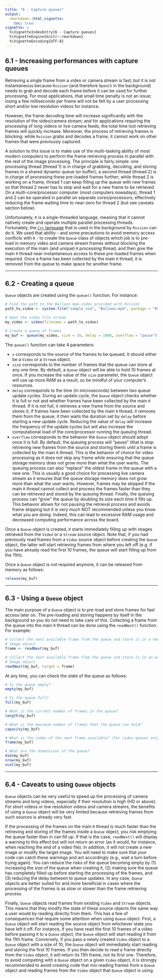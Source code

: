 ```yaml
---
title: "6 - Capture queues"
output: 
  rmarkdown::html_vignette:
    toc: true
vignette: >
  %\VignetteIndexEntry{6 - Capture queues}
  %\VignetteEngine{knitr::rmarkdown}
  %\VignetteEncoding{UTF-8}
---
```


## 6.1 - Increasing performances with capture queues

Retrieving a single frame from a video or camera stream is fast, but it is not 
instantaneous because `Rvision` (and therefore `OpenCV` in the background) needs
to grab and decode each frame before it can be used for further processing. For 
most applications, that small time penalty is not an issue; losing a few 
milliseconds per frame will not be felt by a user processing short and/or low 
resolution videos for instance. 

However, the frame decoding time will increase significantly with the resolution 
of the video/camera stream; and for applications requiring the processing of 
long videos or live camera feeds, the total time lost retrieving frames will 
quickly increase. Moreover, the process of retrieving frames is blocking: while
`Rvision` grabs and decodes a frame, it cannot work on other frames that were 
previously captured. 

A solution to this issue is to make use of the multi-tasking ability of most 
modern computers to perform the frame retrieving process in parallel with the 
rest of the image processing. The principle is fairly simple: one processing 
thread (thread 1) is in charge of grabbing, decoding, and storing frames in a 
shared dynamic queue (or buffer); a second thread (thread 2) is in charge of 
processing these pre-loaded frames further; while thread 2 is working on a frame, 
thread 1 can keep filling up the queue with new frames so that thread 2 never 
has to stop and wait for a new frame to be retrieved. On a multi-core/processor 
computer (most computers nowadays), thread 1 and 2 can be operated in parallel 
on separate cores/processors, effectively reducing the frame waiting time to 
near-zero for thread 2 (but see caveats section below). 

Unfortunately, `R` is a single-threaded language, meaning that it cannot 
natively create and operate multiple parallel processing threads. Fortunately,
the [`C++` language](https://www.cplusplus.com/) that is used in the background
by `Rvision` can do it. We used that ability - and some precautions to avoid 
memory access conflicts with `R` - to create the `Queue` class of objects which 
job is to pre-load in memory video and camera stream frames without blocking the 
execution of the main (and unique) `R` processing thread, and then give the 
main `R` thread near-instantaneous access to these pre-loaded frames when 
required. Once a frame has been collected by the main `R` thread, it is removed
from the queue to make space for another frame. 

--- 

## 6.2 - Creating a queue

`Queue` objects are created using the `queue()` function. For instance:  

```r
# Find the path to the Balloon.mp4 video provided with Rvision
path_to_video <- system.file("sample_vid", "Balloon.mp4", package = "Rvision")

# Open the video file stream
my_video <- video(filename = path_to_video)

# Create a queue of frames 
my_buf <- queue(my_video, size = 10, delay = 1000, overflow = "pause")
```

The `queue()` function can take 4 parameters:

+ `x` corresponds to the source of the frames to be queued. It should either be 
a `Video` or a `Stream` object. 
+ `size` corresponds to the number of frames that the queue can store at any one
time. By default, a `Queue` object will be able to hold 10 frames at once. If 
you increase the value of the `size` parameter, the `Queue` object will use up 
more RAM as a result, so be mindful of your computer's resources. 
+ `delay` corresponds to the time (in microseconds) between two queue update 
cycles. During an update cycle, the `Queue` object checks whether it is full or 
not and whether frames have been collected by the main `R` thread. If it is not 
full, it retrieves a new frame from the source and stores it; if frames have 
been collected by the main `R` thread, it removes them from the queue; it then 
waits the duration set by `delay` before starting a new update cycle. Reducing 
the value of `delay` will increase the frequency of the update cycles but will 
also increase the computational load of the core/processor running the queuing 
thread.
+ `overflow` corresponds to the behavior the `Queue` object should adopt once it
is full. By default, the queuing process will "pause" (that is stop retrieving 
new frames from the source and storing them) until a frame is collected by the 
main `R` thread. This is the behavior of choice for video processing as it does 
not skip any frame while ensuring that the queue storage memory does not grow 
more than what the user wants. The queuing process can also "replace" the oldest
frame in the queue with a new one. This is usually a good choice for processing
live camera stream as it ensures that the queue storage memory does not grow 
more than what the user wants. However, frames may be skipped if the main `R` 
thread cannot collect and process the frames faster than they can be retrieved
and stored by the queuing thread. Finally, the queuing process can "grow" the 
queue by doubling its size each time it fills up. This behavior allows for not 
pausing the retrieval process and avoids frame skipping but it is very much NOT
recommended unless you know what you are doing. Indeed, this can lead to 
excessive RAM usage and decreased computing performance across the board. 

Once a `Queue` object is created, it starts immediately filling up with images 
retrieved from the `Video` or a `Stream` source object. Note that, if you had 
previously read frames from a `Video` source object before creating the `Queue` 
object, the latter will start retrieving frames from where you left off (e.g. if
you have already read the first 10 frames, the queue will start filling up from 
the 11th). 

Once a `Queue` object is not required anymore, it can be released from memory as 
follows: 

```r
release(my_buf)
```

---

## 6.3 - Using a `Queue` object

The main purpose of a `Queue` object is to pre-load and store frames for fast 
access later on. The pre-loading and storing happens by itself in the background
so you do not need to take care of this. Collecting a frame from the queue into 
the main `R` thread can be done using the `readNext()` function. For example:

```r
# Collect the next available frame from the queue and store it in a new 
# Image object
frame <- readNext(my_buf)

# Collect the next available frame from the queue and store it in an existing 
# Image object
readNext(my_buf, target = frame)
```

At any time, you can check the state of the queue as follows: 

```r
# Is the queue empty?
empty(my_buf)

# Is the queue full?
full(my_buf)

# What is the current number of frames in the queue? 
length(my_buf)

# What is the maximum number of frames that the queue can hold?
capacity(my_buf)

# What is the index of the next frame available? (for video queues only)
frame(my_buf)

# What are the dimensions of the queue? 
dim(my_buf)
nrow(my_buf)
ncol(my_buf)
```

---

## 6.4 - Caveats to using `Queue` objects

`Queue` objects can be very useful to speed up the processing of camera streams
and long videos, especially if their resolution is high (HD or above). For short
videos or low resolution videos and camera streams, the benefits of using a 
`Queue` object will be very limited because retrieving frames from such sources 
is already very fast. 

If the processing of the frames on the main `R` thread is much faster than the 
retrieving and storing of the frames inside a `Queue` object, you risk emptying 
the queue faster than in can fill up. If that is the case, `readNext()` will 
display a warning to this effect but will not return an error (as it would, for
instance, when reaching the end of a video file). In addition, it will not 
create a new image or modify the target image. You will need to make sure that 
your code can catch these warnings and act accordingly (e.g., wait a turn before
trying again). You can reduce the risks of the queue becoming empty by (1)
increasing the size of the queue when creating it, (2) making sure the queue has 
completely filled up before starting the processing of the frames, and (3) 
reducing the delay between to queue updates. In any case, `Queue` objects are 
better suited for and more beneficial in cases where the processing of the 
frames is as slow or slower than the frame retrieving process. 

Finally, `Queue` objects read frames from existing `Video` and `Stream` objects. 
This means that they modify the state of these source objects the same way a 
user would by reading directly from them. This has a few of consequences that 
require some attention when using `Queue` object. First, a `Queue` object will 
start reading the source object from whichever state you have left it off. For 
instance, if you have read the first 10 frames of a video before passing it to a
`Queue` object, the `Queue` object will start reading it from the 11th frame. 
Conversely, if you pass a newly created `Video` object to a `Queue` object with 
a size of 10, the `Queue` object will immediately start reading and storing the 
first 10 frames. If you then decide to read a frame directly from the `Video` 
object, it will return its 11th frame, not its first one. Therefore, to avoid 
competing with a `Queue` object on a given `Video` object, it is strongly 
recommended to avoid creating code that mix reading frames from a `Queue` object
and reading frames from the `Video` object that `Queue` object is using.
